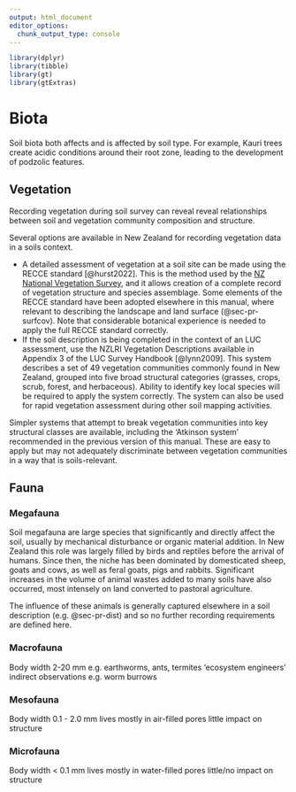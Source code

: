 ```yaml
---
output: html_document
editor_options: 
  chunk_output_type: console
---
```


```r
library(dplyr)
library(tibble)
library(gt)
library(gtExtras)
```

# Biota {#sec-biota}

Soil biota both affects and is affected by soil type. For example, Kauri trees create acidic conditions around their root zone, leading to the development of podzolic features.  

## Vegetation {#sec-veg}

Recording vegetation during soil survey can reveal reveal relationships between soil and vegetation community composition and structure.

Several options are available in New Zealand for recording vegetation data in a soils context.

-   A detailed assessment of vegetation at a soil site can be made using the RECCE standard [@hurst2022]. This is the method used by the [NZ National Vegetation Survey](https://nvs.landcareresearch.co.nz/), and it allows creation of a complete record of vegetation structure and species assemblage. Some elements of the RECCE standard have been adopted elsewhere in this manual, where relevant to describing the landscape and land surface (@sec-pr-surfcov). Note that considerable botanical experience is needed to apply the full RECCE standard correctly.
-   If the soil description is being completed in the context of an LUC assessment, use the NZLRI Vegetation Descriptions available in Appendix 3 of the LUC Survey Handbook [@lynn2009]. This system describes a set of 49 vegetation communities commonly found in New Zealand, grouped into five broad structural categories (grasses, crops, scrub, forest, and herbaceous). Ability to identify key local species will be required to apply the system correctly. The system can also be used for rapid vegetation assessment during other soil mapping activities.

Simpler systems that attempt to break vegetation communities into key structural classes are available, including the 'Atkinson system' recommended in the previous version of this manual. These are easy to apply but may not adequately discriminate between vegetation communities in a way that is soils-relevant.

## Fauna {#sec-fauna}

### Megafauna {#sec-fauna-mega}

Soil megafauna are large species that significantly and directly affect the soil, usually by mechanical disturbance or organic material addition. In New Zealand this role was largely filled by birds and reptiles before the arrival of humans. Since then, the niche has been dominated by domesticated sheep, goats and cows, as well as feral goats, pigs and rabbits. Significant increases in the volume of animal wastes added to many soils have also occurred, most intensely on land converted to pastoral agriculture.

The influence of these animals is generally captured elsewhere in a soil description (e.g. @sec-pr-dist) and so no further recording requirements are defined here.

### Macrofauna

Body width 2-20 mm
e.g. earthworms, ants, termites
'ecosystem engineers'
indirect observations e.g. worm burrows


### Mesofauna

Body width 0.1 - 2.0 mm
lives mostly in air-filled pores
little impact on structure

### Microfauna {#sec-fauna-small}

Body width < 0.1 mm
lives mostly in water-filled pores
little/no impact on structure
